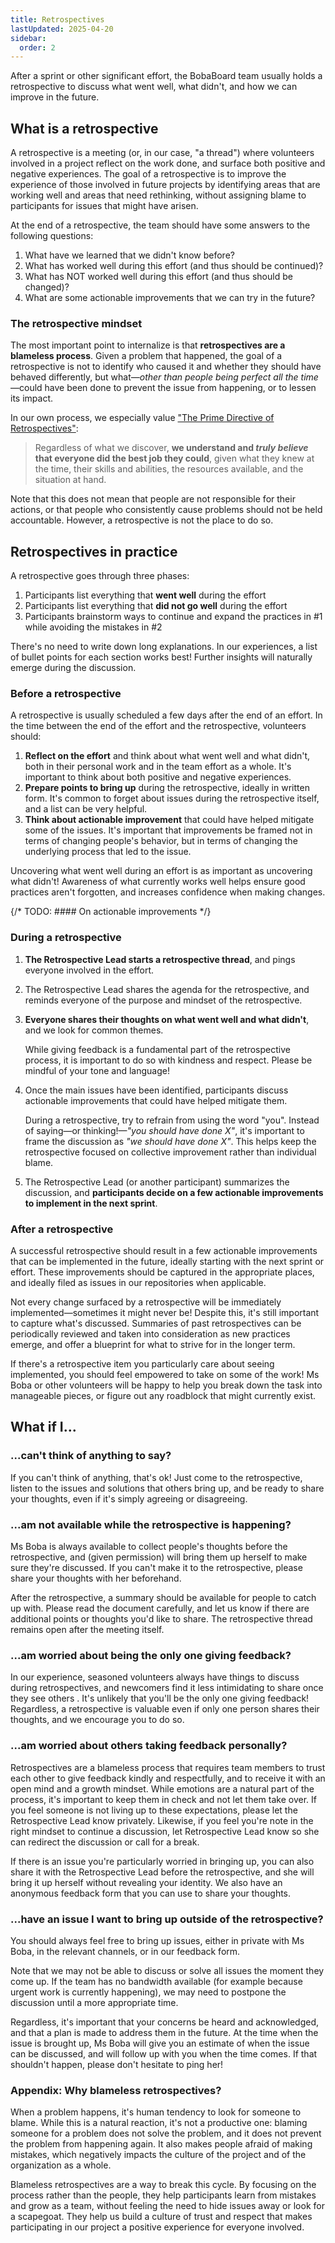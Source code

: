 ```yaml
---
title: Retrospectives
lastUpdated: 2025-04-20
sidebar:
  order: 2
---
```



After a sprint or other significant effort, the BobaBoard team usually holds a
retrospective to discuss what went well, what didn't, and how we can improve in
the future.

## What is a retrospective

A retrospective is a meeting (or, in our case, "a thread") where volunteers
involved in a project reflect on the work done, and surface both positive and
negative experiences. The goal of a retrospective is to improve the experience
of those involved in future projects by identifying areas that are working well
and areas that need rethinking, without assigning blame to participants for
issues that might have arisen.

At the end of a retrospective, the team should have some answers to the
following questions:

1. What have we learned that we didn't know before?
2. What has worked well during this effort (and thus should be continued)?
3. What has NOT worked well during this effort (and thus should be changed)?
4. What are some actionable improvements that we can try in the future?

### The retrospective mindset

The most important point to internalize is that **retrospectives are a blameless
process**. Given a problem that happened, the goal of a retrospective is not to
identify who caused it and whether they should have behaved differently, but
what—_other than people being perfect all the time_—could have been done to
prevent the issue from happening, or to lessen its impact.

In our own process, we especially value
["The Prime Directive of Retrospectives"](https://retrospectivewiki.org/index.php?title=The_Prime_Directive):

> Regardless of what we discover, **we understand and _truly believe_ that
> everyone did the best job they could**, given what they knew at the time,
> their skills and abilities, the resources available, and the situation at
> hand.

Note that this does not mean that people are not responsible for their actions,
or that people who consistently cause problems should not be held accountable.
However, a retrospective is not the place to do so.

## Retrospectives in practice

A retrospective goes through three phases:

1. Participants list everything that **went well** during the effort
2. Participants list everything that **did not go well** during the effort
3. Participants brainstorm ways to continue and expand the practices in #1 while
   avoiding the mistakes in #2

<Aside type="tip" icon="star" title="What should I bring to the retrospective?">

There's no need to write down long explanations. In our experiences, a list of
bullet points for each section works best! Further insights will naturally
emerge during the discussion.

</Aside>

### Before a retrospective

A retrospective is usually scheduled a few days after the end of an effort. In
the time between the end of the effort and the retrospective, volunteers should:

1. **Reflect on the effort** and think about what went well and what didn't,
   both in their personal work and in the team effort as a whole. It's important
   to think about both positive and negative experiences.
2. **Prepare points to bring up** during the retrospective, ideally in written
   form. It's common to forget about issues during the retrospective itself, and
   a list can be very helpful.
3. **Think about actionable improvement** that could have helped mitigate some
   of the issues. It's important that improvements be framed not in terms of
   changing people's behavior, but in terms of changing the underlying process
   that led to the issue.

<Aside type="note">

Uncovering what went well during an effort is as important as uncovering what
didn't! Awareness of what currently works well helps ensure good practices
aren't forgotten, and increases confidence when making changes.

</Aside>

{/* TODO: #### On actionable improvements */}

### During a retrospective

1. **The Retrospective Lead starts a retrospective thread**, and pings everyone
   involved in the effort.
2. The Retrospective Lead shares the agenda for the retrospective, and reminds
   everyone of the purpose and mindset of the retrospective.
3. **Everyone shares their thoughts on what went well and what didn't**, and we
   look for common themes.

   <Aside type="caution">

   While giving feedback is a fundamental part of the retrospective process, it
   is important to do so with kindness and respect. Please be mindful of your
   tone and language!

   </Aside>

4. Once the main issues have been identified, participants discuss actionable
   improvements that could have helped mitigate them.

   <Aside type="caution">

   During a retrospective, try to refrain from using the word "you". Instead of
   saying—or thinking!—_"you should have done X"_, it's important to frame the
   discussion as _"we should have done X"_. This helps keep the retrospective
   focused on collective improvement rather than individual blame.

   </Aside>

5. The Retrospective Lead (or another participant) summarizes the discussion,
   and **participants decide on a few actionable improvements to implement in
   the next sprint**.

### After a retrospective

A successful retrospective should result in a few actionable improvements that
can be implemented in the future, ideally starting with the next sprint or
effort. These improvements should be captured in the appropriate places, and
ideally filed as issues in our repositories when applicable.

Not every change surfaced by a retrospective will be immediately
implemented—sometimes it might never be! Despite this, it's still important to
capture what's discussed. Summaries of past retrospectives can be periodically
reviewed and taken into consideration as new practices emerge, and offer a
blueprint for what to strive for in the longer term.

<Aside type="tip" icon="star">

If there's a retrospective item you particularly care about seeing implemented,
you should feel empowered to take on some of the work! Ms Boba or other
volunteers will be happy to help you break down the task into manageable pieces,
or figure out any roadblock that might currently exist.

</Aside>

## What if I...

### ...can't think of anything to say?

If you can't think of anything, that's ok! Just come to the retrospective,
listen to the issues and solutions that others bring up, and be ready to share
your thoughts, even if it's simply agreeing or disagreeing.

### ...am not available while the retrospective is happening?

Ms Boba is always available to collect people's thoughts before the
retrospective, and (given permission) will bring them up herself to make sure
they're discussed. If you can't make it to the retrospective, please share your
thoughts with her beforehand.

After the retrospective, a summary should be available for people to catch up
with. Please read the document carefully, and let us know if there are
additional points or thoughts you'd like to share. The retrospective thread
remains open after the meeting itself.

### ...am worried about being the only one giving feedback?

In our experience, seasoned volunteers always have things to discuss during
retrospectives, and newcomers find it less intimidating to share once they see
others . It's unlikely that you'll be the only one giving feedback! Regardless,
a retrospective is valuable even if only one person shares their thoughts, and
we encourage you to do so.

### ...am worried about others taking feedback personally?

Retrospectives are a blameless process that requires team members to trust each
other to give feedback kindly and respectfully, and to receive it with an open
mind and a growth mindset. While emotions are a natural part of the process,
it's important to keep them in check and not let them take over. If you feel
someone is not living up to these expectations, please let the Retrospective
Lead know privately. Likewise, if you feel you're note in the right mindset to
continue a discussion, let Retrospective Lead know so she can redirect the
discussion or call for a break.

If there is an issue you're particularly worried in bringing up, you can also
share it with the Retrospective Lead before the retrospective, and she will
bring it up herself without revealing your identity. We also have an anonymous
feedback form that you can use to share your thoughts.

### ...have an issue I want to bring up outside of the retrospective?

You should always feel free to bring up issues, either in private with Ms Boba,
in the relevant channels, or in our feedback form.

Note that we may not be able to discuss or solve all issues the moment they come
up. If the team has no bandwidth available (for example because urgent work is
currently happening), we may need to postpone the discussion until a more
appropriate time.

Regardless, it's important that your concerns be heard and acknowledged, and
that a plan is made to address them in the future. At the time when the issue is
brought up, Ms Boba will give you an estimate of when the issue can be
discussed, and will follow up with you when the time comes. If that shouldn't
happen, please don't hesitate to ping her!

### Appendix: Why blameless retrospectives?

When a problem happens, it's human tendency to look for someone to blame. While
this is a natural reaction, it's not a productive one: blaming someone for a
problem does not solve the problem, and it does not prevent the problem from
happening again. It also makes people afraid of making mistakes, which
negatively impacts the culture of the project and of the organization as a
whole.

Blameless retrospectives are a way to break this cycle. By focusing on the
process rather than the people, they help participants learn from mistakes and
grow as a team, without feeling the need to hide issues away or look for a
scapegoat. They help us build a culture of trust and respect that makes
participating in our project a positive experience for everyone involved.
